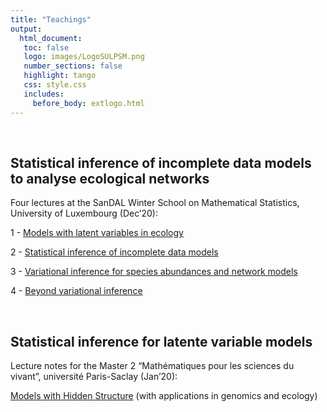 ```yaml
---
title: "Teachings"
output: 
  html_document:
   toc: false
   logo: images/LogoSULPSM.png
   number_sections: false
   highlight: tango
   css: style.css
   includes:
     before_body: extlogo.html
---
```


<br>

## Statistical inference of incomplete data models to analyse ecological networks

Four lectures at the SanDAL Winter School on Mathematical Statistics, University of Luxembourg (Dec’20):

  1 - [Models with latent variables in ecology](slides/Part10-Main-Lux2012.pdf)
  
  2 - [Statistical inference of incomplete data models](slides/Part20-Main-Lux2012.pdf)
  
  3 - [Variational inference for species abundances and network models](slides/Part30-Main-Lux2012.pdf)

  4 - [Beyond variational inference](slides/Part40-Main-Lux2012.pdf)

<br>

## Statistical inference for latente variable models

Lecture notes for the Master 2 "Mathématiques pour les sciences du vivant", université Paris-Saclay (Jan'20): 

[Models with Hidden Structure](notes/ModelsHiddenStruct-Biology-29jan21.pdf) (with applications in genomics and ecology)